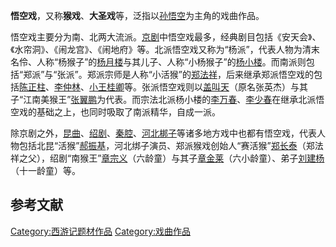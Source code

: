 {{for|用猴子表演的驯兽节目|猴戲}}
'''悟空戏'''，又称'''猴戏'''、'''大圣戏'''等，泛指以[[孙悟空|孙悟空]]为主角的戏曲作品。{{r|ma}}

悟空戏主要分为南、北两大流派。[[京剧|京剧]]中悟空戏最多，经典剧目包括《安天会》、《水帘洞》、《闹龙宫》、《闹地府》等。北派悟空戏又称为“杨派”，代表人物为清末名伶、人称“杨猴子”的[[杨月楼|杨月楼]]与其儿子、人称“小杨猴子”的[[杨小楼|杨小楼]]。而南派则包括“郑派”与“张派”。郑派宗师是人称“小活猴”的[[郑法祥|郑法祥]]，后来继承郑派悟空戏的包括[[陈正柱|陈正柱]]、[[李仲林|李仲林]]、[[小王桂卿|小王桂卿]]等。张派悟空戏则以[[盖叫天|盖叫天]]（原名张英杰）与其子“江南美猴王”[[张翼鹏|张翼鹏]]为代表。而宗法北派杨小楼的[[李万春|李万春]]、[[李少春|李少春]]在继承北派悟空戏的基础之上，也同时吸取了南派精华，自成一派。{{r|jin}}{{r|niu}}{{r|wang}}{{r|cssn}}

除京剧之外，[[昆曲|昆曲]]、[[绍剧|绍剧]]、[[秦腔|秦腔]]、[[河北梆子|河北梆子]]等诸多地方戏中也都有悟空戏{{r|niu}}，代表人物包括北昆“活猴”[[郝振基|郝振基]]，河北绑子演员、郑派猴戏创始人“赛活猴”[[郑长泰|郑长泰]]（郑法祥之父），绍剧“南猴王”[[章宗义|章宗义]]（六龄童）与其子[[章金莱|章金莱]]（六小龄童）、弟子[[刘建杨|刘建杨]]（十一龄童）等。{{r|jin}}{{r|wang}}

== 参考文献 ==
{{reflist|refs=
<ref name=ma>{{cite book|title=《中国戏剧电影辞典》|editor=马奕|publisher=北京广播学院出版社|year=1993}}</ref>
<ref name=jin>{{cite book|title=《戏曲研究 第四辑》|editor=中国艺术研究院戏剧研究所《戏剧研究》编委会|year=1981|publisher=文化艺术出版社|chapter=猴戏与猴戏脸谱（金耀章）}}</ref>
<ref name=niu>{{cite book|title=《西游闲谭》|author=牛景丽, 平熙|publisher=中国文史出版社|year=2009}}</ref>
<ref name=wang>{{cite book|title=《戏曲漫笔》|author=王学秀|publisher=敦煌文艺出版社|year=1994}}</ref>
<ref name=cssn>{{cite web|url=http://www.cssn.cn/zt/zt_zh/xwzt/hnsh/hx/201601/t20160115_2829398.shtml|title=大圣来也！细说猴戏流派|publisher=中国社会科学网|access-date=2016-01-31|archive-date=2017-01-11|archive-url=https://web.archive.org/web/20170111173113/http://www.cssn.cn/zt/zt_zh/xwzt/hnsh/hx/201601/t20160115_2829398.shtml|dead-url=no}}</ref>
}}
{{戏曲小作品}}

[[Category:西游记题材作品|Category:西游记题材作品]]
[[Category:戏曲作品|Category:戏曲作品]]